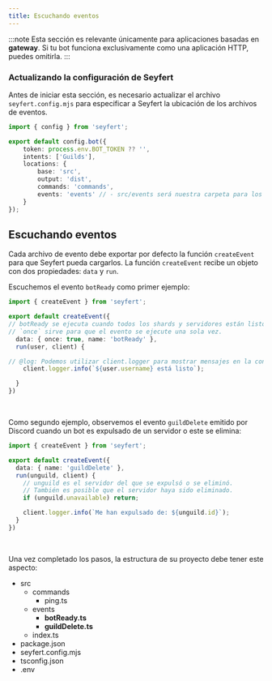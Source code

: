 ```yaml
---
title: Escuchando eventos
---
```



:::note
Esta sección es relevante únicamente para aplicaciones basadas en **gateway**.
Si tu bot funciona exclusivamente como una aplicación HTTP, puedes omitirla.
:::

### Actualizando la configuración de Seyfert

Antes de iniciar esta sección, es necesario actualizar el archivo `seyfert.config.mjs` para especificar a Seyfert la ubicación de los archivos de eventos.

```ts twoslash {10} title="seyfert.config.mjs" copy wrap 
import { config } from 'seyfert';

export default config.bot({
    token: process.env.BOT_TOKEN ?? '',
    intents: ['Guilds'],
    locations: {
        base: 'src',
        output: 'dist',
        commands: 'commands',
        events: 'events' // - src/events será nuestra carpeta para los eventos
    }
});
```

## Escuchando eventos

Cada archivo de evento debe exportar por defecto la función `createEvent` para que Seyfert pueda cargarlos.
La función `createEvent` recibe un objeto con dos propiedades: `data` y `run`.

Escuchemos el evento `botReady` como primer ejemplo:

```ts twoslash title="src/events/botReady.ts" showLineNumbers
import { createEvent } from 'seyfert';

export default createEvent({
// botReady se ejecuta cuando todos los shards y servidores están listos.
// `once` sirve para que el evento se ejecute una sola vez.
  data: { once: true, name: 'botReady' },
  run(user, client) {

// @log: Podemos utilizar client.logger para mostrar mensajes en la consola.
    client.logger.info(`${user.username} está listo`);

  }
})
```

<br />

Como segundo ejemplo, observemos el evento `guildDelete` emitido por Discord cuando un bot es expulsado de un servidor o este se elimina:

```ts twoslash title="src/events/guildDelete.ts" showLineNumbers wrap
import { createEvent } from 'seyfert';

export default createEvent({
  data: { name: 'guildDelete' },
  run(unguild, client) {
    // unguild es el servidor del que se expulsó o se eliminó.
    // También es posible que el servidor haya sido eliminado.
    if (unguild.unavailable) return;

    client.logger.info(`Me han expulsado de: ${unguild.id}`);
  }
})
```

<br />

Una vez completado los pasos, la estructura de su proyecto debe tener este aspecto:

<FileTree>

- src
	- commands
		- ping.ts
	- events
		- **botReady.ts**
		- **guildDelete.ts**
	- index.ts
- package.json
- seyfert.config.mjs
- tsconfig.json
- .env

</FileTree>
